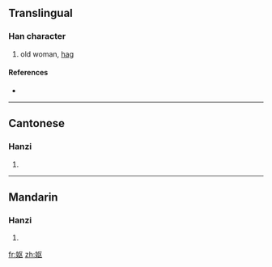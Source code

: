{{also|嫗}}
==Translingual==

===Han character===
{{Han char|rn=38|rad=女|as=04|sn=7|four=|canj=女尸大 (VSK)}}

# old woman, [[hag]]

====References====
* {{Han ref|kx=0257.101|hdz=21030.020|uh=59AA|ud=22954}}

----

==Cantonese==

===Hanzi===
{{yue-hanzi|jyut=|y=yu2|tra=嫗}}

# {{defn|Cantonese}}

----

==Mandarin==

===Hanzi===
{{cmn-hanzi|tra=嫗|pin=[[yù]] ([[yu4]])|wg=yü<sup>4</sup>}}

# {{defn|Mandarin}}

[[fr:妪]]
[[zh:妪]]